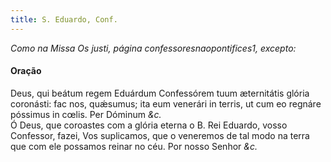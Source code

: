 ```yaml
---
title: S. Eduardo, Conf.
---
```



<em>Como na Missa Os justi, página confessoresnaopontifices1, excepto:</em>

<h4 class="text-center">Oração</h4>
<div class="container-fluid">
<div class="row">
<div class="col-6 dropcaps text-justify">
Deus, qui beátum regem Eduárdum Confessórem tuum æternitátis glória coronásti: fac nos, quǽsumus; ita eum venerári in terris, ut cum eo regnáre póssimus in cœlis. Per Dóminum <em>&c.</em>
</div>
<div class="col-6 dropcaps text-justify">
Ó Deus, que coroastes com a glória eterna o B. Rei Eduardo, vosso Confessor, fazei, Vos suplicamos, que o veneremos de tal modo na terra que com ele possamos reinar no céu. Por nosso Senhor <em>&c.</em>
</div>
</div>
</div>